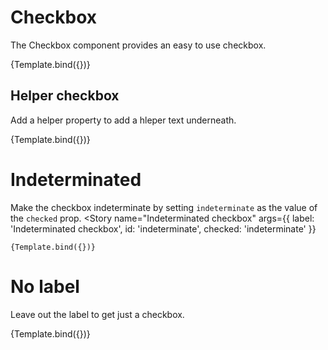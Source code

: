 

<Meta
  title="Forms/Checkbox"
  component={Checkbox}
/>


# Checkbox
The Checkbox component provides an easy to use checkbox.

<Canvas>
  <Story
    name="Basic checkbox"
    args={{
      label: 'Basic checkbox',
      id: 'basic',
      checked: true
    }}
  >
    {Template.bind({})}
  </Story>
</Canvas>

## Helper checkbox
Add a helper property to add a hleper text underneath.

<Canvas>
  <Story
    name="Helper checkbox"
    args={{
      label: 'Helper checkbox',
      id: 'helper',
      helper: 'This extra info helps you pick the right thing',
      checked: true
    }}
  >
    {Template.bind({})}
  </Story>
</Canvas>

# Indeterminated
Make the checkbox indeterminate by setting `indeterminate` as the value of the `checked` prop.
<Canvas>
  <Story
    name="Indeterminated checkbox"
    args={{
      label: 'Indeterminated checkbox',
      id: 'indeterminate',
      checked: 'indeterminate'
    }}
  >
    {Template.bind({})}
  </Story>
</Canvas>

# No label
Leave out the label to get just a checkbox.

<Canvas>
  <Story
    name="No label"
    args={{
      id: 'none',
      checked: true
    }}
  >
    {Template.bind({})}
  </Story>
</Canvas>
